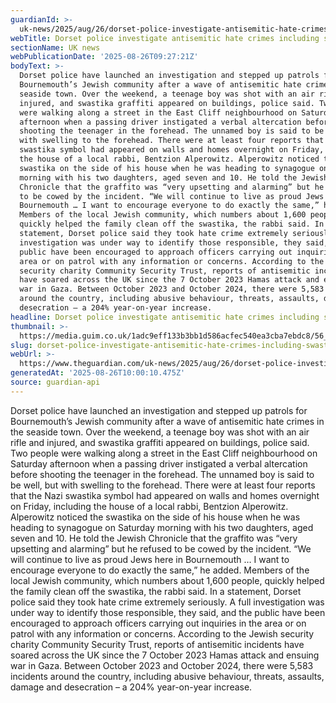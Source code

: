 ```yaml
---
guardianId: >-
  uk-news/2025/aug/26/dorset-police-investigate-antisemitic-hate-crimes-swastika-graffiti-bournemouth
webTitle: Dorset police investigate antisemitic hate crimes including swastika graffiti
sectionName: UK news
webPublicationDate: '2025-08-26T09:27:21Z'
bodyText: >-
  Dorset police have launched an investigation and stepped up patrols for
  Bournemouth’s Jewish community after a wave of antisemitic hate crimes in the
  seaside town. Over the weekend, a teenage boy was shot with an air rifle and
  injured, and swastika graffiti appeared on buildings, police said. Two people
  were walking along a street in the East Cliff neighbourhood on Saturday
  afternoon when a passing driver instigated a verbal altercation before
  shooting the teenager in the forehead. The unnamed boy is said to be well, but
  with swelling to the forehead. There were at least four reports that the Nazi
  swastika symbol had appeared on walls and homes overnight on Friday, including
  the house of a local rabbi, Bentzion Alperowitz. Alperowitz noticed the
  swastika on the side of his house when he was heading to synagogue on Saturday
  morning with his two daughters, aged seven and 10. He told the Jewish
  Chronicle that the graffito was “very upsetting and alarming” but he refused
  to be cowed by the incident. “We will continue to live as proud Jews here in
  Bournemouth … I want to encourage everyone to do exactly the same,” he added.
  Members of the local Jewish community, which numbers about 1,600 people,
  quickly helped the family clean off the swastika, the rabbi said. In a
  statement, Dorset police said they took hate crime extremely seriously. A full
  investigation was under way to identify those responsible, they said, and the
  public have been encouraged to approach officers carrying out inquiries in the
  area or on patrol with any information or concerns. According to the Jewish
  security charity Community Security Trust, reports of antisemitic incidents
  have soared across the UK since the 7 October 2023 Hamas attack and ensuing
  war in Gaza. Between October 2023 and October 2024, there were 5,583 incidents
  around the country, including abusive behaviour, threats, assaults, damage and
  desecration – a 204% year-on-year increase.
headline: Dorset police investigate antisemitic hate crimes including swastika graffiti
thumbnail: >-
  https://media.guim.co.uk/1adc9eff133b3bb1d586acfec540ea3cba7ebdc8/56_0_970_776/500.jpg
slug: dorset-police-investigate-antisemitic-hate-crimes-including-swastika-graffiti
webUrl: >-
  https://www.theguardian.com/uk-news/2025/aug/26/dorset-police-investigate-antisemitic-hate-crimes-swastika-graffiti-bournemouth
generatedAt: '2025-08-26T10:00:10.475Z'
source: guardian-api
---
```

Dorset police have launched an investigation and stepped up patrols for Bournemouth’s Jewish community after a wave of antisemitic hate crimes in the seaside town. Over the weekend, a teenage boy was shot with an air rifle and injured, and swastika graffiti appeared on buildings, police said. Two people were walking along a street in the East Cliff neighbourhood on Saturday afternoon when a passing driver instigated a verbal altercation before shooting the teenager in the forehead. The unnamed boy is said to be well, but with swelling to the forehead. There were at least four reports that the Nazi swastika symbol had appeared on walls and homes overnight on Friday, including the house of a local rabbi, Bentzion Alperowitz. Alperowitz noticed the swastika on the side of his house when he was heading to synagogue on Saturday morning with his two daughters, aged seven and 10. He told the Jewish Chronicle that the graffito was “very upsetting and alarming” but he refused to be cowed by the incident. “We will continue to live as proud Jews here in Bournemouth … I want to encourage everyone to do exactly the same,” he added. Members of the local Jewish community, which numbers about 1,600 people, quickly helped the family clean off the swastika, the rabbi said. In a statement, Dorset police said they took hate crime extremely seriously. A full investigation was under way to identify those responsible, they said, and the public have been encouraged to approach officers carrying out inquiries in the area or on patrol with any information or concerns. According to the Jewish security charity Community Security Trust, reports of antisemitic incidents have soared across the UK since the 7 October 2023 Hamas attack and ensuing war in Gaza. Between October 2023 and October 2024, there were 5,583 incidents around the country, including abusive behaviour, threats, assaults, damage and desecration – a 204% year-on-year increase.

